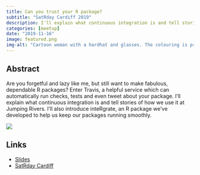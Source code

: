 ```yaml
---
title: Can you trust your R package?
subtitle: "SatRday Cardiff 2019"
description: I'll explain what continuous integration is and tell stories of how we use it at Jumping Rivers.
categories: [meetup]
date: "2019-11-16"
image: featured.png
img-alt: "Cartoon woman with a hardhat and glasses. The colouring is pride rainbow."
---
```


## Abstract

Are you forgetful and lazy like me, but still want to make fabulous, dependable R packages? Enter Travis, a helpful service which can automatically run checks, tests and even tweet about your package. I'll explain what continuous integration is and tell stories of how we use it at Jumping Rivers. I'll also introduce inteRgrate, an R package we've developed to help us keep our packages running smoothly.

![](featured.png){fig-alt="Cartoon woman with a hardhat and glasses. The colouring is pride rainbow."}

## Links

-   [Slides](https://statsrhian.github.io/talks/2019-11-16-trust-your-pkg/2019-11-16-trust-your-pkg.html#1)
-   [SatRday Cardiff](https://cardiff2019.satrdays.org/)
